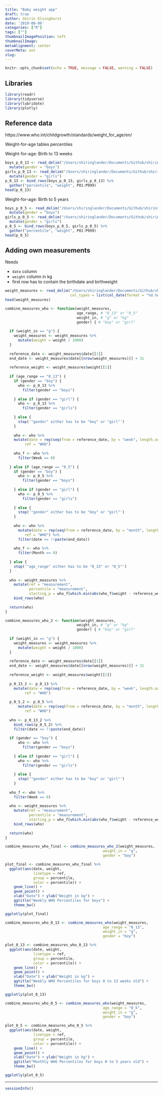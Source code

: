 ```yaml
---
title: "Baby weight app"
draft: true
author: Shirin Elsinghorst
date: '2019-08-06'
categories: ["R"]
tags: [""]
thumbnailImagePosition: left
thumbnailImage: 
metaAlignment: center
coverMeta: out
slug: 
---
```


```r
knitr::opts_chunk$set(echo = TRUE, message = FALSE, warning = FALSE)
```

## Libraries

```r
library(readr)
library(tidyverse)
library(lubridate)
library(plotly)
```

## Reference data

https://www.who.int/childgrowth/standards/weight_for_age/en/

Weight-for-age tables
percentiles

Weight-for-age: Birth to 13 weeks

```r
boys_p_0_13 <- read_delim("/Users/shiringlander/Documents/Github/shirinsplayground/data/who_wfa/tab_wfa_boys_p_0_13.txt", delim = "\t") %>%
  mutate(gender = "boys")
girls_p_0_13 <- read_delim("/Users/shiringlander/Documents/Github/shirinsplayground/data/who_wfa/tab_wfa_girls_p_0_13.txt", delim = "\t") %>%
  mutate(gender = "girls")
p_0_13 <- bind_rows(boys_p_0_13, girls_p_0_13) %>%
  gather("percentile", "weight", P01:P999)
head(p_0_13)
```

Weight-for-age: Birth to 5 years

```r
boys_p_0_5 <- read_delim("/Users/shiringlander/Documents/Github/shirinsplayground/data/who_wfa/tab_wfa_boys_p_0_5.txt", delim = "\t") %>%
  mutate(gender = "boys")
girls_p_0_5 <- read_delim("/Users/shiringlander/Documents/Github/shirinsplayground/data/who_wfa/tab_wfa_girls_p_0_5.txt", delim = "\t") %>%
  mutate(gender = "girls")
p_0_5 <- bind_rows(boys_p_0_5, girls_p_0_5) %>%
  gather("percentile", "weight", P01:P999)
head(p_0_5)
```

## Adding own measurements

Needs

- `date` column
- `weight` column in kg
- first row has to contain the birthdate and birthweight

```r
weight_measures <- read_delim("/Users/shiringlander/Documents/Github/shirinsplayground/data/who_wfa/weight_measures.txt", delim = " ",
                              col_types = list(col_date(format = "%d.%m.%y"), col_double()))
head(weight_measures)
```

```r
combine_measures_who <- function(weight_measures, 
                                 age_range, # "0_13" or "0_5"
                                 weight_in, # "g" or "kg"
                                 gender) { # "boy" or "girl"
  
  if (weight_in == "g") {
    weight_measures <- weight_measures %>%
      mutate(weight = weight / 1000)
  }
  
  reference_date <- weight_measures$date[[1]]
  end_date <- weight_measures$date[[nrow(weight_measures)]] + 31
  
  reference_weight <- weight_measures$weight[[1]]
  
  if (age_range == "0_13") {
    if (gender == "boy") {
      who <- p_0_13 %>%
        filter(gender == "boys")
      
    } else if (gender == "girl") {
      who <- p_0_13 %>%
        filter(gender == "girls")
      
    } else {
      stop('"gender" either has to be "boy" or "girl"')
    }
    
    who <- who %>%
    mutate(date = rep(seq(from = reference_date, by = "week", length.out = 14), 15),
         ref = "WHO")
    
    who_f <- who %>%
      filter(Week == 0)
    
  } else if (age_range == "0_5") {
    if (gender == "boy") {
      who <- p_0_5 %>%
        filter(gender == "boys")
      
    } else if (gender == "girl") {
      who <- p_0_5 %>%
        filter(gender == "girls")
      
    } else {
      stop('"gender" either has to be "boy" or "girl"')
    }
    
    who <- who %>%
      mutate(date = rep(seq(from = reference_date, by = "month", length.out = 61), 15),
         ref = "WHO") %>%
      filter(date <= !!paste(end_date))
    
    who_f <- who %>%
      filter(Month == 0)
    
  } else {
    stop('"age_range" either has to be "0_13" or "0_5"')
  }
  
  who <- weight_measures %>%
    mutate(ref = "measurement",
           percentile = "measurement",
           starting_p = who_f[which.min(abs(who_f$weight - reference_weight)), ]$percentile) %>%
    bind_rows(who)
  
  return(who)
}
```

```r
combine_measures_who_2 <- function(weight_measures, 
                                 weight_in, # "g" or "kg"
                                 gender) { # "boy" or "girl"
  
  if (weight_in == "g") {
    weight_measures <- weight_measures %>%
      mutate(weight = weight / 1000)
  }
  
  reference_date <- weight_measures$date[[1]]
  end_date <- weight_measures$date[[nrow(weight_measures)]] + 31
  
  reference_weight <- weight_measures$weight[[1]]
  
  p_0_13_2 <- p_0_13 %>%
    mutate(date = rep(seq(from = reference_date, by = "week", length.out = 14), 30),
         ref = "WHO")
  
  p_0_5_2 <- p_0_5 %>%
      mutate(date = rep(seq(from = reference_date, by = "month", length.out = 61), 30),
         ref = "WHO")
  
  who <- p_0_13_2 %>%
    bind_rows(p_0_5_2) %>%
    filter(date <= !!paste(end_date))
  
  if (gender == "boy") {
      who <- who %>%
        filter(gender == "boys")
      
    } else if (gender == "girl") {
      who <- who %>%
        filter(gender == "girls")
      
    } else {
      stop('"gender" either has to be "boy" or "girl"')
    }
  
  who_f <- who %>%
    filter(Week == 0)
      
  who <- weight_measures %>%
    mutate(ref = "measurement",
           percentile = "measurement",
           starting_p = who_f[which.min(abs(who_f$weight - reference_weight)), ]$percentile) %>%
    bind_rows(who)
  
  return(who)
}
```

```r
combine_measures_who_final <- combine_measures_who_2(weight_measures, 
                                             weight_in = "g",
                                             gender = "boy")
```

```r
plot_final <- combine_measures_who_final %>%
  ggplot(aes(date, weight,
             linetype = ref,
             group = percentile, 
             color = percentile)) +
    geom_line() +
    geom_point() +
    xlab("Date") + ylab("Weight in kg") +
    ggtitle("Weekly WHO Percentiles for boys") + 
    theme_bw()

ggplotly(plot_final)
```

```r
combine_measures_who_0_13 <- combine_measures_who(weight_measures, 
                                             age_range = "0_13",
                                             weight_in = "g",
                                             gender = "boy")
```

```r
plot_0_13 <- combine_measures_who_0_13 %>%
  ggplot(aes(date, weight,
             linetype = ref,
             group = percentile, 
             color = percentile)) +
    geom_line() +
    geom_point() +
    xlab("Date") + ylab("Weight in kg") +
    ggtitle("Weekly WHO Percentiles for boys 0 to 13 weeks old") + 
    theme_bw()

ggplotly(plot_0_13)
```


```r
combine_measures_who_0_5 <- combine_measures_who(weight_measures, 
                                             age_range = "0_5",
                                             weight_in = "g",
                                             gender = "boy")

plot_0_5 <- combine_measures_who_0_5 %>%
  ggplot(aes(date, weight,
             linetype = ref,
             group = percentile, 
             color = percentile)) +
    geom_line() +
    geom_point() +
    xlab("Date") + ylab("Weight in kg") +
    ggtitle("Monthly WHO Percentiles for boys 0 to 5 years old") + 
    theme_bw()

ggplotly(plot_0_5)
```

---

```r
sessionInfo()
```

